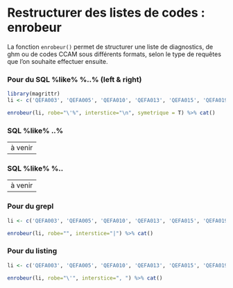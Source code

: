 # Restructurer des listes de codes : enrobeur


La fonction `enrobeur()` permet de structurer une liste de diagnostics, de ghm ou de codes CCAM sous différents formats, selon le type de requêtes que l'on souhaite effectuer ensuite.


### Pour du SQL %like% %..% (left & right)

```r
library(magrittr)
li <- c('QEFA003', 'QEFA005', 'QEFA010', 'QEFA013', 'QEFA015', 'QEFA019', 'QEFA020')

enrobeur(li, robe="\'%", interstice="\n", symetrique = T) %>% cat()
```

### SQL %like% ..% 

-- 
à venir
--

### SQL %like% %.. 

-- 
à venir
--

### Pour du grepl

```r
li <- c('QEFA003', 'QEFA005', 'QEFA010', 'QEFA013', 'QEFA015', 'QEFA019', 'QEFA020')

enrobeur(li, robe="", interstice="|") %>% cat()
```

### Pour du listing 

```r
li <- c('QEFA003', 'QEFA005', 'QEFA010', 'QEFA013', 'QEFA015', 'QEFA019', 'QEFA020')

enrobeur(li, robe="\'", interstice=", ") %>% cat()
```

